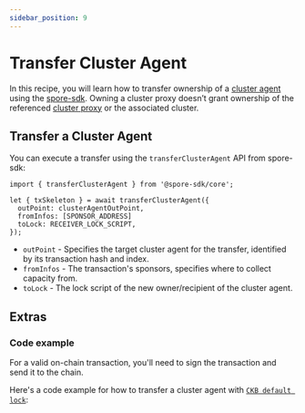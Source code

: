 ```yaml
---
sidebar_position: 9
---
```



# Transfer Cluster Agent

In this recipe, you will learn how to transfer ownership of a [cluster agent](/glossary/terms#cluster-agent) using the [spore-sdk](https://docs.spore.pro/resources/spore-sdk). Owning a cluster proxy doesn’t grant ownership of the referenced [cluster proxy](/glossary/terms#cluster-proxy) or the associated cluster.

## Transfer a Cluster Agent

You can execute a transfer using the `transferClusterAgent` API from spore-sdk:

```tsx
import { transferClusterAgent } from '@spore-sdk/core';

let { txSkeleton } = await transferClusterAgent({
  outPoint: clusterAgentOutPoint,
  fromInfos: [SPONSOR_ADDRESS]
  toLock: RECEIVER_LOCK_SCRIPT,
});
```

- `outPoint` - Specifies the target cluster agent for the transfer, identified by its transaction hash and index.
- `fromInfos` - The transaction's sponsors, specifies where to collect capacity from.
- `toLock` - The lock script of the new owner/recipient of the cluster agent.

## Extras

### Code example

For a valid on-chain transaction, you'll need to sign the transaction and send it to the chain.

Here's a code example for how to transfer a cluster agent with [`CKB default lock`](https://github.com/nervosnetwork/ckb-system-scripts/blob/master/c/secp256k1_blake160_sighash_all.c):

<EmbedCard
  title="transferClusterAgent.ts"
  href="https://github.com/sporeprotocol/spore-sdk/blob/beta/examples/secp256k1/apis/transferClusterAgent.ts"
  description="Transfer a Cluster Agent "
  className="margin-top--sm"
/>

